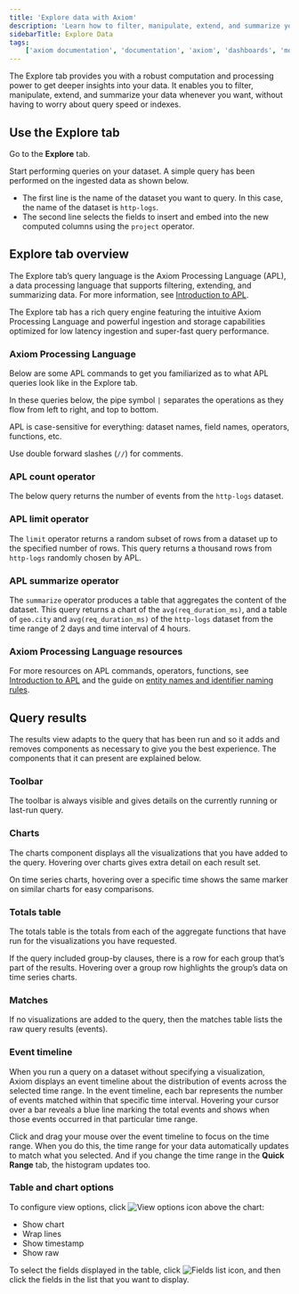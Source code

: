 ```yaml
---
title: 'Explore data with Axiom'
description: 'Learn how to filter, manipulate, extend, and summarize your data without having to worry about query speed or indexes.'
sidebarTitle: Explore Data
tags:
    ['axiom documentation', 'documentation', 'axiom', 'dashboards', 'monitors', 'notifiers', 'slack', 'data explorer', 'apl', 'count', 'operator']
---
```


The Explore tab provides you with a robust computation and processing power to get deeper insights into your data. It enables you to filter, manipulate, extend, and summarize your data whenever you want, without having to worry about query speed or indexes.

## Use the Explore tab

Go to the **Explore** tab.

Start performing queries on your dataset. A simple query has been performed on the ingested data as shown below.

- The first line is the name of the dataset you want to query. In this case, the name of the dataset is `http-logs`.
- The second line selects the fields to insert and embed into the new computed columns using the `project` operator.

## Explore tab overview

The Explore tab’s query language is the Axiom Processing Language (APL), a data processing language that supports filtering, extending, and summarizing data. For more information, see [Introduction to APL](/apl/introduction).

The Explore tab has a rich query engine featuring the intuitive Axiom Processing Language and powerful ingestion and storage capabilities optimized for low latency ingestion and super-fast query performance.

### Axiom Processing Language

Below are some APL commands to get you familiarized as to what APL queries look like in the Explore tab.

In these queries below, the pipe symbol `|` separates the operations as they flow from left to right, and top to bottom.

APL is case-sensitive for everything: dataset names, field names, operators, functions, etc.

Use double forward slashes (`//`) for comments.

### APL count operator

The below query returns the number of events from the `http-logs` dataset.

### APL limit operator

The `limit` operator returns a random subset of rows from a dataset up to the specified number of rows. This query returns a thousand rows from `http-logs` randomly chosen by APL.

### APL summarize operator

The `summarize` operator produces a table that aggregates the content of the dataset. This query returns a chart of the `avg(req_duration_ms)`, and a table of `geo.city` and `avg(req_duration_ms)` of the `http-logs` dataset from the time range of 2 days and time interval of 4 hours.

### Axiom Processing Language resources

For more resources on APL commands, operators, functions, see [Introduction to APL](/apl/introduction) and the guide on [entity names and identifier naming rules](/apl/entities/entity-names).

## Query results

The results view adapts to the query that has been run and so it adds and removes components as necessary to give you the best experience. The components that it can present are explained below.

### Toolbar

The toolbar is always visible and gives details on the currently running or last-run query.

### Charts

The charts component displays all the visualizations that you have added to the query. Hovering over charts gives extra detail on each result set.

On time series charts, hovering over a specific time shows the same marker on similar charts for easy comparisons.

### Totals table

The totals table is the totals from each of the aggregate functions that have run for the visualizations you have requested.

If the query included group-by clauses, there is a row for each group that’s part of the results. Hovering over a group row highlights the group’s data on time series charts.

### Matches

If no visualizations are added to the query, then the matches table lists the raw query results (events).

### Event timeline

When you run a query on a dataset without specifying a visualization, Axiom displays an event timeline about the distribution of events across the selected time range. In the event timeline, each bar represents the number of events matched within that specific time interval. Hovering your cursor over a bar reveals a blue line marking the total events and shows when those events occurred in that particular time range.

Click and drag your mouse over the event timeline to focus on the time range. When you do this, the time range for your data automatically updates to match what you selected. And if you change the time range in the **Quick Range** tab, the histogram updates too.

### Table and chart options

To configure view options, click <img src="/doc-assets/icons/options.svg" className="inline-icon" alt="View options icon" /> above the chart:

- Show chart
- Wrap lines
- Show timestamp
- Show raw

To select the fields displayed in the table, click <img src="/doc-assets/icons/brackets-curly.svg" className="inline-icon" alt="Fields list icon" />, and then click the fields in the list that you want to display.